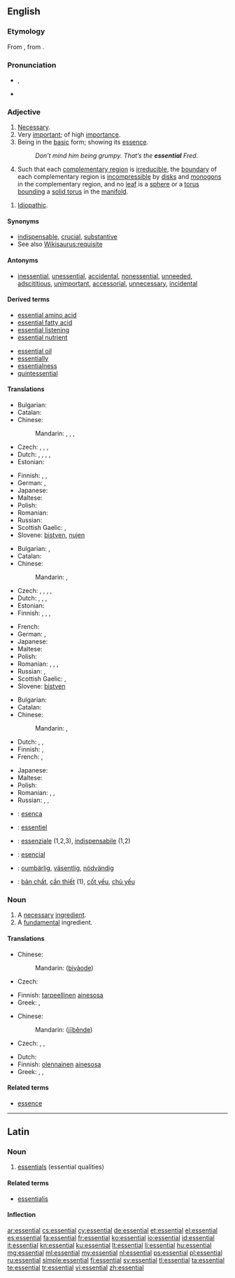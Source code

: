 ==English==
{{wikipedia|dab=Essential}}

===Etymology===
From {{etyl|LL.}} {{term|essentialis|lang=la}}, from {{etyl|la}} {{term|essentia||being, essence}}.

===Pronunciation===
* {{IPA|/ɪˈsɛn.tʃəl/}}, {{X-SAMPA|/I"sEn.tS@l/}}
* {{audio|en-us-essential.ogg|Audio (US)}}

===Adjective===
{{en-adj}}

# [[necessary|Necessary]].
# Very [[important]]; of high [[importance]].
# Being in the [[basic]] form; showing its [[essence]].
#: ''Don’t mind him being grumpy. That’s the '''essential''' Fred.''
# {{context|of a [[lamination]] of a 3[[-manifold]]}} Such that each [[complementary region]] is [[irreducible]], the [[boundary]] of each complementary region is [[incompressible]] by [[disk]]s and [[monogon]]s in the complementary region, and no [[leaf]] is a [[sphere]] or a [[torus]] [[bound]]ing a [[solid torus]] in the [[manifold]].
{{rfex|difference between 1 and 2}}
# {{medicine}} [[idiopathic|Idiopathic]].

====Synonyms====
{{checksense}}
* [[indispensable]], [[crucial]], [[substantive]]
* See also [[Wikisaurus:requisite]]

====Antonyms====
{{checksense}}
* [[inessential]], [[unessential]], [[accidental]], [[nonessential]], [[unneeded]], [[adscititious]], [[unimportant]], [[accessorial]], [[unnecessary]], [[incidental]]

====Derived terms====
{{rel-top|terms derived from ''essential'' (adjective)}}
* [[essential amino acid]]
* [[essential fatty acid]]
* [[essential listening]]
* [[essential nutrient]]
{{rel-mid}}
* [[essential oil]]
* [[essentially]]
* [[essentialness]]
* [[quintessential]]
{{rel-bottom}}

====Translations====
{{trans-top|necessary}}
* Bulgarian: {{t+|bg|необходим|sc=Cyrl}}
* Catalan: {{t-|ca|essencial}}
* Chinese:
*: Mandarin: {{t|cmn|必要|tr=必要|sc=Hani}}, {{t|cmn|不可缺|tr=bùkě quē de|alt=不可缺的|sc=Hani}}, {{t|cmn|必備|sc=Hani}}, {{t|cmn|必备|tr=bìbèi|sc=Hani}}
* Czech: {{t-|cs|nepostradatelný|m}}, {{t-|cs|esenciální}}, {{t-|cs|nezbytný|m}}, {{t-|cs|nevyhnutelný|m}}
* Dutch: {{t+|nl|essentieel}}, {{t+|nl|onontbeerlijk}}, {{t+|nl|wezenlijk}}, {{t+|nl|noodzakelijk}}, {{t+|nl|nodig}}
* Estonian: {{t-|et|vajalik}}
{{trans-mid}}
* Finnish: {{t-|fi|olennainen}}, {{t+|fi|tärkeä}}, {{t+|fi|tarpeellinen}}
* German: {{t+|de|essenziell}}, {{t+|de|notwendig}}
* Japanese: {{t+|ja|不可欠|tr=ふかけつな, fukaketsu na|alt=不可欠な|sc=Jpan}}
* Maltese: {{t-|mt|essenzjali}}
* Polish: {{t+|pl|niezbędny|m}}
* Romanian: {{t-|ro|necesar|m|n}}
* Russian: {{t+|ru|необходимый|tr=neobxodímyj|sc=Cyrl}}
* Scottish Gaelic: {{t-|gd|deatamach}},  {{t-|gd|riatanach}}
* Slovene: [[bistven]], [[nujen]]
{{trans-bottom}}

{{trans-top|of high importance}}
* Bulgarian: {{t+|bg|важен|sc=Cyrl}}, {{t+|bg|съществен|sc=Cyrl}}
* Catalan: {{t-|ca|essencial}}
* Chinese:
*: Mandarin: {{t|cmn|要素|tr=yàosù|sc=Hani}}, {{t|cmn|切要|tr=qièyào|sc=Hani}}
* Czech: {{t+|cs|zásadní}}, {{t-|cs|esenciální}}, {{t-|cs|nejpodstatnější}}, {{t-|cs|nejdůležitější}}, {{t+|cs|hlavní}}
* Dutch: {{t+|nl|essentieel}}, {{t+|nl|onontbeerlijk}}, {{t+|nl|wezenlijk}}, {{t+|nl|belangrijk}}
* Estonian: {{t+|et|oluline}}
* Finnish: {{t-|fi|olennainen}}, {{t+|fi|välttämätön}}, {{t-|fi|elintärkeä}}, {{t-|fi|oleellinen}}
{{trans-mid}}
* French: {{t+|fr|indispensable}}
* German: {{t+|de|wesentlich}}, {{t-|de|unentbehrlich}}
* Japanese: {{t-|ja|肝要|tr=かんよう, kan'yō|sc=Jpan}}
* Maltese: {{t-|mt|essenzjali}}
* Polish: {{t+|pl|zasadniczy|m}}
* Romanian: {{t-|ro|esențial|m|n}}, {{t-|ro|important|m|n}}, {{t-|ro|importantă|f}}, {{t-|ro|esențială|f}}
* Russian: {{t+|ru|важный|tr=vážnyj|sc=Cyrl}}, {{t+|ru|существенный|tr=suščéstvennyj|sc=Cyrl}}
* Scottish Gaelic: {{t-|gd|deatamach}},  {{t-|gd|riatanach}}
* Slovene: [[bistven]]
{{trans-bottom}}

{{trans-top|in basic form}}
* Bulgarian: {{t+|bg|основен|sc=Cyrl}}
* Catalan: {{t-|ca|essencial}}
* Chinese:
*: Mandarin: {{t|cmn|精華|alt=精華的|sc=Hani}}, {{t|cmn|精华|tr=jīnghuá de|alt=精华的|sc=Hani}}
* Dutch: {{t+|nl|essentieel}}, {{t+|nl|wezenlijk}}, {{t+|nl|echt}}
* Finnish: {{t-|fi|perusluonteinen}}, {{t+|fi|normaali}}
* French: {{t+|fr|essentiel}}, {{t+|fr|fondamental}}
{{trans-mid}}
* Japanese: {{t-|ja|肝心|tr=かんじんな, kanjin na|alt=肝心な|sc=Jpan}}
* Maltese: {{t-|mt|essenzjali}}
* Polish: {{t+|pl|podstawowy|m}}
* Romanian: {{t-|ro|de bază|m|f|n}}, {{t-|ro|fundamental|m|n}}, {{t-|ro|fundamentală|f}}
* Russian: {{t+|ru|основной|tr=osnovnój|sc=Cyrl}}, {{t+|ru|базовый|tr=bázovyj|sc=Cyrl}}, {{t+|ru|фундаментальный|tr=fundamentálʹnyj|sc=Cyrl}}
{{trans-bottom}}

{{checktrans-top}}
* {{ttbc|eo}}: [[esenca]]
* {{ttbc|fr}}: [[essentiel]]
* {{ttbc|it}}: [[essenziale]] (1,2,3), [[indispensabile]] (1,2)
{{trans-mid}}
* {{ttbc|es}}: [[esencial]]
* {{ttbc|sv}}: [[oumbärlig]], [[väsentlig]], [[nödvändig]]
* {{ttbc|vi}}: [[bản chất]], [[cần thiết]] (1), [[cốt yếu]], [[chủ yếu]]
{{trans-bottom}}

===Noun===
{{en-noun}}

# A [[necessary]] [[ingredient]].
# A [[fundamental]] ingredient.
{{rfex}}

====Translations====
{{trans-top|necessary ingredient}}
* Chinese:
*: Mandarin: {{zh-ts|[[必要]]的|[[必要]]的}} ([[bì]][[yào]][[de]])
* Czech: {{t-|cs|nezbytnost|f}}
{{trans-mid}}
* Finnish: [[tarpeellinen]] [[ainesosa]]
* Greek: {{t+|el|ουσιαστικός|m}}, {{t+|el|ουσιώδης|m}}
{{trans-bottom}}

{{trans-top|fundamental ingredient}}
* Chinese:
*: Mandarin: {{zh-ts|[[基本]]的|[[基本]]的}} ([[jī]][[běn]][[de]])
* Czech: {{t+|cs|podstata|f}}, {{t+|cs|jádro|n}}, {{t-|cs|esence|f}}
{{trans-mid}}
* Dutch: {{t+|nl|essentieel|n|alt=essentiële}}
* Finnish: [[olennainen]] [[ainesosa]]
* Greek: {{t+|el|ουσιαστικός|m}}, {{t+|el|ουσιώδης|m}}, {{t+|el|στοιχειώδης|m}}
{{trans-bottom}}

====Related terms====
* [[essence]]

----

==Latin==

===Noun===
{{la-noun|essentiāl|essentialis|essentiālis|n|third}}

# [[essentials]] (essential qualities)

====Related terms====
* [[essentialis]]

====Inflection====
{{la-decl-3rd-N|essential|essentiāl|essential|essentiāl}}

[[ar:essential]]
[[cs:essential]]
[[cy:essential]]
[[de:essential]]
[[et:essential]]
[[el:essential]]
[[es:essential]]
[[fa:essential]]
[[fr:essential]]
[[ko:essential]]
[[io:essential]]
[[id:essential]]
[[it:essential]]
[[kn:essential]]
[[ku:essential]]
[[lt:essential]]
[[li:essential]]
[[hu:essential]]
[[mg:essential]]
[[ml:essential]]
[[my:essential]]
[[nl:essential]]
[[ps:essential]]
[[pl:essential]]
[[ru:essential]]
[[simple:essential]]
[[fi:essential]]
[[sv:essential]]
[[tl:essential]]
[[ta:essential]]
[[te:essential]]
[[tr:essential]]
[[vi:essential]]
[[zh:essential]]